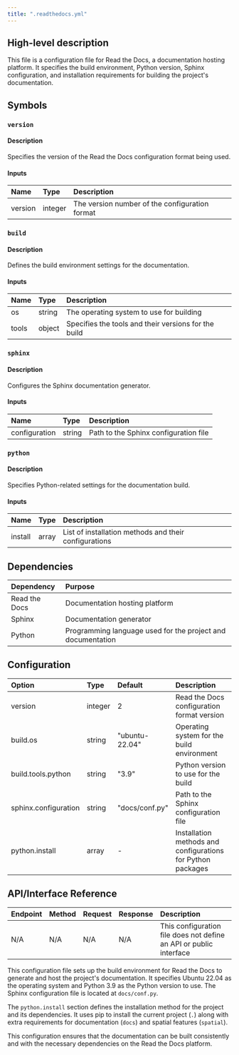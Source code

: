 ```yaml
---
title: ".readthedocs.yml"
---
```


## High-level description
This file is a configuration file for Read the Docs, a documentation hosting platform. It specifies the build environment, Python version, Sphinx configuration, and installation requirements for building the project's documentation.

## Symbols

### `version`
#### Description
Specifies the version of the Read the Docs configuration format being used.

#### Inputs
| Name | Type | Description |
|:-----|:-----|:------------|
| version | integer | The version number of the configuration format |

### `build`
#### Description
Defines the build environment settings for the documentation.

#### Inputs
| Name | Type | Description |
|:-----|:-----|:------------|
| os | string | The operating system to use for building |
| tools | object | Specifies the tools and their versions for the build |

### `sphinx`
#### Description
Configures the Sphinx documentation generator.

#### Inputs
| Name | Type | Description |
|:-----|:-----|:------------|
| configuration | string | Path to the Sphinx configuration file |

### `python`
#### Description
Specifies Python-related settings for the documentation build.

#### Inputs
| Name | Type | Description |
|:-----|:-----|:------------|
| install | array | List of installation methods and their configurations |

## Dependencies
| Dependency | Purpose |
|:-----------|:--------|
| Read the Docs | Documentation hosting platform |
| Sphinx | Documentation generator |
| Python | Programming language used for the project and documentation |

## Configuration
| Option | Type | Default | Description |
|:-------|:-----|:--------|:------------|
| version | integer | 2 | Read the Docs configuration format version |
| build.os | string | "ubuntu-22.04" | Operating system for the build environment |
| build.tools.python | string | "3.9" | Python version to use for the build |
| sphinx.configuration | string | "docs/conf.py" | Path to the Sphinx configuration file |
| python.install | array | - | Installation methods and configurations for Python packages |

## API/Interface Reference
| Endpoint | Method | Request | Response | Description |
|:---------|:-------|:--------|:---------|:------------|
| N/A | N/A | N/A | N/A | This configuration file does not define an API or public interface |

This configuration file sets up the build environment for Read the Docs to generate and host the project's documentation. It specifies Ubuntu 22.04 as the operating system and Python 3.9 as the Python version to use. The Sphinx configuration file is located at `docs/conf.py`.

The `python.install` section defines the installation method for the project and its dependencies. It uses pip to install the current project (`.`) along with extra requirements for documentation (`docs`) and spatial features (`spatial`).

This configuration ensures that the documentation can be built consistently and with the necessary dependencies on the Read the Docs platform.
